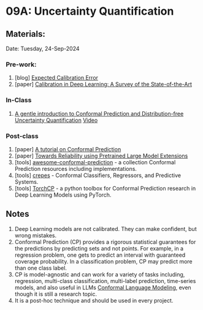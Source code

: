 # 09A: Uncertainty Quantification {.unnumbered}

## Materials:
Date: Tuesday, 24-Sep-2024

### Pre-work:
1. \[blog\] [Expected Calibration Error](https://towardsdatascience.com/expected-calibration-error-ece-a-step-by-step-visual-explanation-with-python-code-c3e9aa12937d)
2. \[paper\] [Calibration in Deep Learning: A Survey of the State-of-the-Art](https://arxiv.org/abs/2308.01222)

### In-Class
1. [A gentle introduction to Conformal Prediction and Distribution-free Uncertainty Quantification](https://people.eecs.berkeley.edu/~angelopoulos/publications/downloads/gentle_intro_conformal_dfuq.pdf) [Video](https://www.youtube.com/watch?v=nql000Lu_iE)

### Post-class
1. \[paper\] [A tutorial on Conformal Prediction](https://jmlr.csail.mit.edu/papers/volume9/shafer08a/shafer08a.pdf)
2. \[paper\] [Towards Reliability using Pretrained Large Model Extensions](https://arxiv.org/abs/2207.07411)
3. \[tools\] [awesome-conformal-prediction](https://github.com/valeman/awesome-conformal-prediction) - a collection Conformal Prediction resources including implementations.
4. \[tools\] [crepes](https://github.com/henrikbostrom/crepes) - Conformal Classifiers, Regressors, and Predictive Systems.
5. \[tools\] [TorchCP](https://github.com/ml-stat-Sustech/TorchCP) - a python toolbox for Conformal Prediction research in Deep Learning Models using PyTorch.



## Notes
1. Deep Learning models are not calibrated. They can make confident, but wrong mistakes.
2. Conformal Prediction (CP) provides a rigorous statistical guarantees for the predictions by predicting sets and not points. For example, in a regression problem, one gets to predict an interval with guaranteed coverage probability. In a classification problem, CP may predict more than one class label.
3. CP is model-agnostic and can work for a variety of tasks including, regression, multi-class classification, multi-label prediction, time-series models, and also useful in LLMs [Conformal Language Modeling](https://arxiv.org/abs/2306.10193), even though it is still a research topic.
4. It is a post-hoc technique and should be used in every project.


